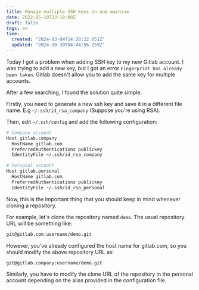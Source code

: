 ```yaml
---
title: Manage multiple SSH keys on one machine
date: 2022-05-10T23:18:00Z
draft: false
tags: en
time:
  created: "2024-03-04T14:28:22.051Z"
  updated: "2024-10-30T04:44:56.259Z"
---
```


Today I got a problem when adding SSH key to my new Gitlab account. I was trying to add a new key, but I got an error `Fingerprint has already been taken`. Gitlab doesn't allow you to add the same key for multiple accounts.

After a few searching, I found the solution quite simple. 

Firstly, you need to generate a new ssh key and save it in a different file name. E.g `~/.ssh/id_rsa_company` (Suppose you're using RSA).

Then, edit `~/.ssh/config` and add the following configuration:

```bash
# Company account
Host gitlab.company
  HostName gitlab.com
  PreferredAuthentications publickey
  IdentityFile ~/.ssh/id_rsa_company

# Personal account
Host gitlab.personal
  HostName gitlab.com
  PreferredAuthentications publickey
  IdentityFile ~/.ssh/id_rsa_personal
```

Now, this is the important thing that you should keep in mind whenever cloning a repository.

For example, let's clone the repository named `demo`. The usual repository URL will be something like: 

```bash
git@gitlab.com:username/demo.git
```

However, you've already configured the host name for gitlab.com, so you should modify the above repository URL as:

```bash
git@gitlab.company:username/demo.git
```

Similarly, you have to modify the clone URL of the repository in the personal account depending on the alias provided in the configuration file.
